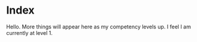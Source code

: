 # Index {#index .unnumbered}

Hello. More things will appear here as my competency levels up. I feel I am currently at level 1.
